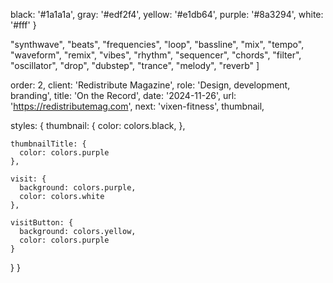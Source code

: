 
  black: '#1a1a1a',
  gray: '#edf2f4',
  yellow: '#e1db64',
  purple: '#8a3294',
  white: '#fff'
}

  "synthwave",
  "beats",
  "frequencies",
  "loop",
  "bassline",
  "mix",
  "tempo",
  "waveform",
  "remix",
  "vibes",
  "rhythm",
  "sequencer",
  "chords",
  "filter",
  "oscillator",
  "drop",
  "dubstep",
  "trance",
  "melody",
  "reverb"
]

  order: 2,
  client: 'Redistribute Magazine',
  role: 'Design, development, branding',
  title: 'On the Record',
  date: '2024-11-26',
  url: 'https://redistributemag.com',
  next: 'vixen-fitness',
  thumbnail,

  styles: {
    thumbnail: {
      color: colors.black,
    },

    thumbnailTitle: {
      color: colors.purple
    },

    visit: {
      background: colors.purple,
      color: colors.white
    },

    visitButton: {
      background: colors.yellow,
      color: colors.purple
    }
  }
}
